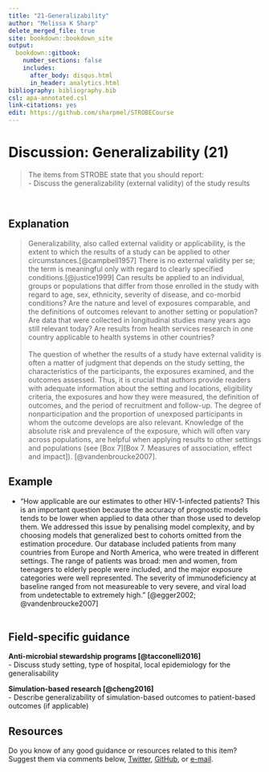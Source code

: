 ---
title: "21-Generalizability"
author: "Melissa K Sharp"
delete_merged_file: true
site: bookdown::bookdown_site
output:
  bookdown::gitbook:
    number_sections: false 
    includes: 
      after_body: disqus.html
      in_header: analytics.html 
bibliography: bibliography.bib
csl: apa-annotated.csl
link-citations: yes
edit: https://github.com/sharpmel/STROBECourse
---

# Discussion: Generalizability (21)  
> The items from STROBE state that you should report:   
-	Discuss the generalizability (external validity) of the study results  

</br>

## Explanation  
> Generalizability, also called external validity or applicability, is the extent to which the results of a study can be applied to other circumstances.[@campbell1957] There is no external validity per se; the term is meaningful only with regard to clearly specified conditions.[@justice1999] Can results be applied to an individual, groups or populations that differ from those enrolled in the study with regard to age, sex, ethnicity, severity of disease, and co-morbid conditions? Are the nature and level of exposures comparable, and the definitions of outcomes relevant to another setting or population? Are data that were collected in longitudinal studies many years ago still relevant today? Are results from health services research in one country applicable to health systems in other countries?  
</br>
The question of whether the results of a study have external validity is often a matter of judgment that depends on the study setting, the characteristics of the participants, the exposures examined, and the outcomes assessed. Thus, it is crucial that authors provide readers with adequate information about the setting and locations, eligibility criteria, the exposures and how they were measured, the definition of outcomes, and the period of recruitment and follow-up. The degree of nonparticipation and the proportion of unexposed participants in whom the outcome develops are also relevant. Knowledge of the absolute risk and prevalence of the exposure, which will often vary across populations, are helpful when applying results to other settings and populations (see [Box 7][Box 7. Measures of association, effect and impact]). [@vandenbroucke2007].
</br>

## Example  
- "How applicable are our estimates to other HIV-1-infected patients? This is an important question because the accuracy of prognostic models tends to be lower when applied to data other than those used to develop them. We addressed this issue by penalising model complexity, and by choosing models that generalized best to cohorts omitted from the estimation procedure. Our database included patients from many countries from Europe and North America, who were treated in different settings. The range of patients was broad: men and women, from teenagers to elderly people were included, and the major exposure categories were well represented. The severity of immunodeficiency at baseline ranged from not measureable to very severe, and viral load from undetectable to extremely high.” [@egger2002; @vandenbroucke2007]
</br></br>

## Field-specific guidance  
**Anti-microbial stewardship programs [@tacconelli2016]**  
- Discuss study setting, type of hospital, local epidemiology for the generalisability </br>

**Simulation-based research [@cheng2016]**  
- Describe generalizability of simulation-based outcomes to patient-based outcomes (if applicable) </br> 

## Resources  
Do you know of any good guidance or resources related to this item? Suggest them via comments below, [Twitter](https://twitter.com/sharpmelk), [GitHub](https://github.com/sharpmel/STROBECourse), or [e-mail](mailto:melissaksharp@gmail.com).
</br> 